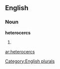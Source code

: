 
==English==

===Noun===
'''heterocercs'''

# {{plural of|[[heterocerc]]}}

[[Category:English plurals]]

[[ar:heterocercs]]